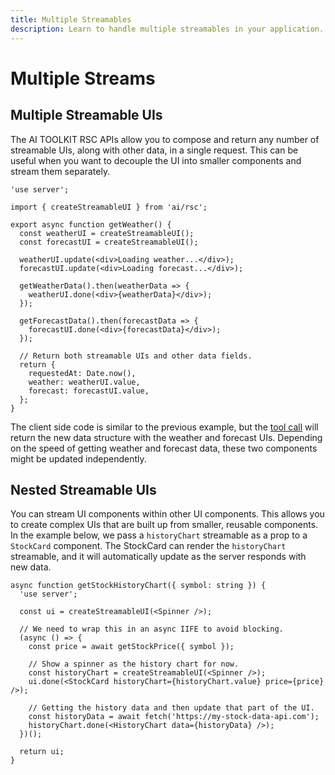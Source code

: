 ```yaml
---
title: Multiple Streamables
description: Learn to handle multiple streamables in your application.
---
```


# Multiple Streams

## Multiple Streamable UIs

The AI TOOLKIT RSC APIs allow you to compose and return any number of streamable UIs, along with other data, in a single request. This can be useful when you want to decouple the UI into smaller components and stream them separately.

```tsx file='app/actions.tsx'
'use server';

import { createStreamableUI } from 'ai/rsc';

export async function getWeather() {
  const weatherUI = createStreamableUI();
  const forecastUI = createStreamableUI();

  weatherUI.update(<div>Loading weather...</div>);
  forecastUI.update(<div>Loading forecast...</div>);

  getWeatherData().then(weatherData => {
    weatherUI.done(<div>{weatherData}</div>);
  });

  getForecastData().then(forecastData => {
    forecastUI.done(<div>{forecastData}</div>);
  });

  // Return both streamable UIs and other data fields.
  return {
    requestedAt: Date.now(),
    weather: weatherUI.value,
    forecast: forecastUI.value,
  };
}
```

The client side code is similar to the previous example, but the [tool call](/docs/ai-toolkit-core/tools-and-tool-calling) will return the new data structure with the weather and forecast UIs. Depending on the speed of getting weather and forecast data, these two components might be updated independently.

## Nested Streamable UIs

You can stream UI components within other UI components. This allows you to create complex UIs that are built up from smaller, reusable components. In the example below, we pass a `historyChart` streamable as a prop to a `StockCard` component. The StockCard can render the `historyChart` streamable, and it will automatically update as the server responds with new data.

```tsx file='app/actions.tsx'
async function getStockHistoryChart({ symbol: string }) {
  'use server';

  const ui = createStreamableUI(<Spinner />);

  // We need to wrap this in an async IIFE to avoid blocking.
  (async () => {
    const price = await getStockPrice({ symbol });

    // Show a spinner as the history chart for now.
    const historyChart = createStreamableUI(<Spinner />);
    ui.done(<StockCard historyChart={historyChart.value} price={price} />);

    // Getting the history data and then update that part of the UI.
    const historyData = await fetch('https://my-stock-data-api.com');
    historyChart.done(<HistoryChart data={historyData} />);
  })();

  return ui;
}
```
